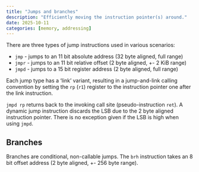 ```yaml
---
title: "Jumps and branches"
description: "Efficiently moving the instruction pointer(s) around."
date: 2025-10-11
categories: [memory, addressing]
---
```


There are three types of jump instructions used in various scenarios:

* `jmp` - jumps to an 11 bit absolute address (32 byte aligned, full range)
* `jmpr` - jumps to an 11 bit relative offset (2 byte aligned, +- 2 KiB range)
* `jmpd` - jumps to a 15 bit register address (2 byte aligned, full range)

Each jump type has a 'link' variant, resulting in a jump-and-link calling convention by setting the
`rp` (`r1`) register to the instruction pointer one after the link instruction.

`jmpd rp` returns back to the invoking call site (pseudo-instruction `ret`). A dynamic jump
instruction discards the LSB due to the 2 byte aligned instruction pointer. There is no exception
given if the LSB is high when using `jmpd`.

## Branches

Branches are conditional, non-callable jumps. The `brh` instruction takes an 8 bit offset address
(2 byte aligned, +- 256 byte range).
